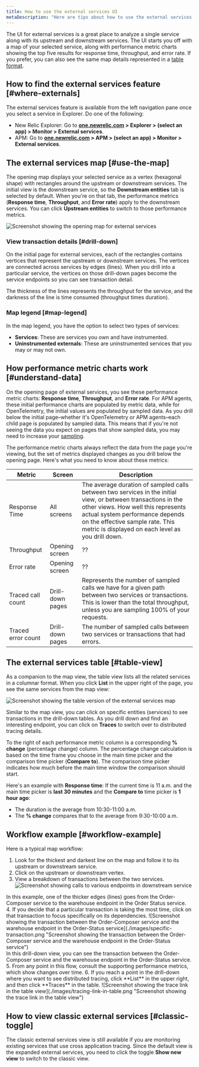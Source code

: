 ```yaml
---
title: How to use the external services UI
metaDescription: "Here are tips about how to use the external services UI"
---
```


The UI for external services is a great place to analyze a single service along with its upstream and downstream services. The UI starts you off with a map of your selected service, along with performance metric charts showing the top five results for response time, throughput, and error rate. If you prefer, you can also see the same map details represented in a [table format](#table-view).

## How to find the external services feature [#where-externals]

The external services feature is available from the left navigation pane once you select a service in Explorer. Do one of the following:

   * New Relic Explorer: Go to **[one.newrelic.com](https://one.newrelic.com) > Explorer > (select an app) > Monitor > External services**.
   * APM: Go to **[one.newrelic.com](https://one.newrelic.com) > APM > (select an app) > Monitor > External services**.

## The external services map [#use-the-map]

The opening map displays your selected service as a vertex (hexagonal shape) with rectangles around the upstream or downstream services. The initial view is the downstream service, so the **Downstream entities** tab is selected by default. When you're on that tab, the performance metrics (**Response time**, **Throughput**, and **Error rate**) apply to the downstream services. You can click **Upstream entities** to switch to those performance metrics.

![Screenshot showing the opening map for external services](./images/intro-example.png "Screenshot showing the opening map for external services")

### View transaction details [#drill-down]

On the initial page for external services, each of the rectangles contains vertices that represent the upstream or downstream services. The vertices are connected across services by edges (lines). When you drill into a particular service, the vertices on those drill-down pages become the service endpoints so you can see transaction detail.

The thickness of the lines represents the throughput for the service, and the darkness of the line is time consumed (throughput times duration).

### Map legend [#map-legend]

In the map legend, you have the option to select two types of services:

  * **Services**: These are services you own and have instrumented.
  * **Uninstrumented externals**: These are uninstrumented services that you may or may not own.

## How performance metric charts work [#understand-data]

On the opening page of external services, you see these performance metric charts: **Response time**, **Throughput**, and **Error rate**. For APM agents, these initial performance charts are populated by metric data, while for OpenTelemetry, the initial values are populated by sampled data. As you drill below the initial page–whether it's OpenTelemetry or APM agents–each child page is populated by sampled data. This means that if you're not seeing the data you expect on pages that show sampled data, you may need to increase your [sampling](/docs/apm/apm-ui-pages/monitoring/external-services/external-services-setup#adjust-sampling).

The performance metric charts always reflect the data from the page you're viewing, but the set of metrics displayed changes as you drill below the opening page. Here's what you need to know about these metrics:

<table>
  <thead>
    <tr>
      <th style={{ width: "200px" }}>
        Metric
      </th>
      <th>
        Screen
      </th>
      <th>
        Description
      </th>
    </tr>
  </thead>
    <tbody>
      <tr>
        <td>
          Response Time
        </td>
        <td>
          All screens
        </td>
        <td>
          The average duration of sampled calls between two services in the initial view, or between transactions in the other views. How well this represents actual system performance depends on the effective sample rate. This metric is displayed on each level as you drill down.
        </td>
      </tr>
      <tr>
        <td>
          Throughput
        </td>
        <td>
          Opening screen
        </td>
        <td>
          ??
        </td>
      </tr>
      <tr>
        <td>
          Error rate
        </td>
        <td>
          Opening screen
        </td>
        <td>
          ??
        </td>
      </tr>
      <tr>
        <td>
          Traced call count
        </td>
        <td>
          Drill-down pages
        </td>
        <td>
          Represents the number of sampled calls we have for a given path between two services or transactions. This is lower than the total throughput, unless you are sampling 100% of your requests.
        </td>
      </tr>
      <tr>
        <td>
          Traced error count
        </td>
        <td>
          Drill-down pages
        </td>
        <td>
          The number of sampled calls between two services or transactions that had errors.
        </td>
      </tr>
  </tbody>
</table>

## The external services table [#table-view]

As a companion to the map view, the table view lists all the related services in a columnar format. When you click **List** in the upper right of the page, you see the same services from the map view:

![Screenshot showing the table version of the external services map](./images/table-view.png "Screenshot showing the table version of the external services map")

Similar to the map view, you can click on specific entities (services) to see transactions in the drill-down tables. As you drill down and find an interesting endpoint, you can click on **Traces** to switch over to distributed tracing details.

To the right of each performance metric column is a corresponding **% change** (percentage change) column. The percentage change calculation is based on the time frame you choose in the main time picker and the comparison time picker (**Compare to**). The comparison time picker indicates how much before the main time window the comparison should start. 

Here's an example with **Response time**: If the current time is 11 a.m. and the main time picker is **last 30 minutes** and the **Compare to** time picker is **1 hour ago**:

  * The duration is the average from 10:30-11:00 a.m.
  * The **% change** compares that to the average from 9:30-10:00 a.m.

## Workflow example [#workflow-example]

Here is a typical map workflow:

1. Look for the thickest and darkest line on the map and follow it to its upstream or downstream service.
2. Click on the upstream or downstream vertex.
3. View a breakdown of transactions between the two services.
![Screenshot showing calls to various endpoints in downstream service](./images/downstream-endpoints.png "Screenshot showing calls to various endpoints in downstream service")
<figcaption>In this example, one of the thicker edges (lines) goes from the Order-Composer service to the warehouse endpoint in the Order Status service.</figcaption>
4. If you decide that a particular transaction is taking the most time, click on that transaction to focus specifically on its dependencies.
![Screenshot showing the transaction between the Order-Composer service and the warehouse endpoint in the Order-Status service](./images/specific-transaction.png "Screenshot showing the transaction between the Order-Composer service and the warehouse endpoint in the Order-Status service")
<figcaption>In this drill-down view, you can see the transaction between the Order-Composer service and the warehouse endpoint in the Order-Status service.</figcaption>
5. From any point in this flow, consult the supporting performance metrics, which show changes over time.
6. If you reach a point in the drill-down where you want to see distributed tracing, click **List** in the upper right, and then click **Traces** in the table.
![Screenshot showing the trace link in the table view](./images/tracing-link-in-table.png "Screenshot showing the trace link in the table view")  

## How to view classic external services [#classic-toggle]

The classic external services view is still available if you are monitoring existing services that use cross application tracing. Since the default view is the expanded external services, you need to click the toggle **Show new view** to switch to the classic view. 
